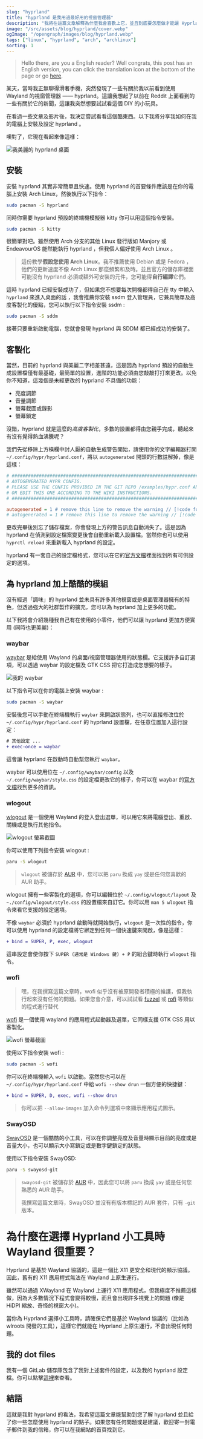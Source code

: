 ```yaml
---
slug: "hyprland"
title: "hyprland 是我用過最好用的視窗管理器"
description: "我將在這篇文章解釋為什麼我會喜歡上它，並且到底要怎麼做才能讓 Hyprland 搖身一變成為一個好看的桌面"
image: "/src/assets/blog/hyprland/cover.webp"
ogImage: "/opengraph/images/blog/hyprland.webp"
tags: ["linux", "hyprland", "arch", "archlinux"]
sorting: 1
---
```


> Hello there, are you a English reader? Well congrats, this post has an English version, you can click the translation icon at the bottom of the page or go [here](/blog/hyprland/).

某天，當時我正無聊得滑著手機，突然發現了一些有關於我以前看到使用 Wayland 的視窗管理器 —— hyprland。這讓我想起了以前在 Reddit 上面看到的一些有關於它的新聞，這讓我突然想要試試看這個 DIY 的小玩具。

在看過一些文章及影片後，我決定嘗試看看這個酷東西。以下我將分享我如何在我的電腦上安裝及設定 hyprland 。

噢對了，它現在看起來像這樣：

![我美麗的 hyprland 桌面](../../assets/blog/hyprland/desktop.png)

## 安裝

安裝 hyprland 其實非常簡單且快速。使用 hyprland 的首要條件應該是在你的電腦上安裝 Arch Linux，然後執行以下指令：

```bash
sudo pacman -S hyprland
```

同時你需要 hyprland 預設的終端機模擬器 kitty 你可以用這個指令安裝。

```bash
sudo pacman -S kitty
```

很簡單對吧。雖然使用 Arch 分支的其他 Linux 發行版如 Manjory 或 EndeavourOS 能然能執行 hyprland ，但我個人偏好使用 Arch Linux 。


> 這份教學**假設您使用 Arch Linux**。我不推薦使用 Debian 或是 Fedora ，他們的更新速度不像 Arch Linux 那麼頻繁和及時。並且官方的儲存庫裡面可能沒有 hyprland 必須或額外可安裝的元件，您可能得**自行編譯**它們。

這時 hyprland 已經安裝成功了，但如果您不想要每次開機都得自己在 tty 中輸入 `hyprland` 來進入桌面的話 ，我會推薦你安裝 ssdm 登入管理員，它兼具簡單及高度客製化的優點，您可以執行以下指令安裝 ssdm :

```bash
sudo pacman -S sddm
```

接著只要重新啟動電腦，您就會發現 hyprland 與 SDDM 都已經成功的安裝了。

## 客製化

當然，目前的 hyprland 與美麗二字相差甚遠，這是因為 hyprland 預設的自動生成設置檔僅有最基礎，最簡單的設置，進階的功能必須由您敲敲打打來更改。以免你不知道，這幾個是未經更改的 hyprland 不具備的功能：

- 亮度調節
- 音量調節
- 螢幕截圖或錄影
- 螢幕鎖定

沒錯，hyprland 就是這麼的*高度客製化*，多數的設置都得由您親手完成，聽起來有沒有覺得熱血沸騰呢？

我們先從移除上方橫欄中討人厭的自動生成警告開始，請使用你的文字編輯器打開 `~/.config/hypr/hyprland.conf`，將以 `autogenerated` 開頭的行數註解掉，像是這樣：

```ini
# #######################################################################################
# AUTOGENERATED HYPR CONFIG.
# PLEASE USE THE CONFIG PROVIDED IN THE GIT REPO /examples/hypr.conf AND EDIT IT,
# OR EDIT THIS ONE ACCORDING TO THE WIKI INSTRUCTIONS.
# #######################################################################################

autogenerated = 1 # remove this line to remove the warning // [!code focus] // [!code --]
# autogenerated = 1 # remove this line to remove the warning // [!code focus]
```

更改完畢後別忘了儲存檔案，你會發現上方的警告訊息自動消失了。這是因為 hyprland 在偵測到設定檔案變更後會自動重新載入設置檔。當然你也可以使用 `hyprctl reload` 來重新載入 hyprland 的設定。

hyprland 有一套自己的設定檔格式，您可以在它的[官方文檔](https://wiki.hyprland.org/Configuring/Variables/)裡面找到所有可供設定的選項。


## 為 hyprland 加上酷酷的模組

沒有經過「調味」的 hyprland 並未具有許多其他視窗或是桌面管理器擁有的特色，但透過強大的社群製作的擴充，您可以為 hyprland 加上更多的功能。

以下我將會介紹幾種我自己有在使用的小零件，他們可以讓 hyprland 更加方便實用 (同時也更美麗)：

### waybar

[waybar](https://github.com/Alexays/Waybar) 是給使用 Wayland 的桌面/視窗管理器使用的狀態欄。它支援許多自訂選項，可以透過 waybar 的設定檔及 GTK CSS 把它打造成您想要的樣子。

![我的 waybar](../../assets/blog/hyprland/waybar.png)

以下指令可以在你的電腦上安裝 waybar :

```bash
sudo pacman -S waybar
```

安裝後您可以手動在終端機執行 `waybar` 來開啟狀態列，也可以直接修改位於 `~/.config/hypr/hyprland.conf` 的 hyprland 設置檔，在任意位置加入這行設定：

```diff
# 其他設定 ...
+ exec-once = waybar
```

這會讓 hyprland 在啟動時自動幫您執行 `waybar`。

waybar 可以使用位在 `~/.config/waybar/config` 以及 `~/.config/waybar/style.css` 的設定檔更改它的樣子，你可以在 waybar 的[官方文檔](https://github.com/Alexays/Waybar/wiki)找到更多的資訊。

### wlogout

[wlogout](https://github.com/ArtsyMacaw/wlogout) 是一個使用 Wayland 的登入登出選單，可以用它來將電腦登出、重啟、關機或是執行其他指令。

![wlogout 螢幕截圖](../../assets/blog/hyprland/wlogout.png)

你可以使用下列指令安裝 wlogout :

```bash
paru -S wlogout
```

> `wlogout` 被儲存於 [AUR](https://aur.archlinux.org/packages/wlogout) 中，您可以把 `paru` 換成 `yay` 或是任何您喜歡的 AUR 助手。

wlogout 擁有一些客製化的選項，你可以編輯位於 `~/.config/wlogout/layout` 及 `~./config/wlogout/style.css` 的設置檔來自訂它。你可以用 `man 5 wlogout` 指令來看它支援的設定選項。

不像 `waybar` 必須於 hyprland 啟動時就開始執行，`wlogout` 是一次性的指令，你可以使用 hyprland 的設定檔將它綁定到任何一個快速鍵來開啟，像是這樣：

```diff
+ bind = SUPER, P, exec, wlogout
```

這串設定會使你按下 `SUPER (通常是 Windows 鍵) + P` 的組合鍵時執行 `wlogout` 指令。

### wofi

> 嘿，在我撰寫這篇文章時，wofi 似乎沒有被原開發者積極的維護，但我執行起來沒有任何的問題。如果您會介意，可以試試看 [fuzzel](https://codeberg.org/dnkl/fuzzel) 或 [rofi](https://github.com/davatorium/rofi) 等類似的程式進行替代

[wofi](https://sr.ht/~scoopta/wofi/) 是一個使用 wayland 的應用程式起動器及選單，它同樣支援 GTK CSS 用以客製化。

![wofi 螢幕截圖](../../assets/blog/hyprland/wofi.png)

使用以下指令安裝 wofi :

```bash
sudo pacman -S wofi
```

你可以在終端機輸入 `wofi` 以啟動。當然您也可以在 `~/.config/hypr/hyprland.conf` 中給 `wofi --show drun` 一個方便的快捷鍵：

```diff
+ bind = SUPER, D, exec, wofi --show drun
```

> 你可以把 `--allow-images` 加入命令列選項中來顯示應用程式圖示。

### SwayOSD

[SwayOSD](https://github.com/ErikReider/SwayOSD) 是一個酷酷的小工具，可以在你調整亮度及音量時顯示目前的亮度或是音量大小，也可以顯示大小寫鎖定或是數字鍵鎖定的狀態。

使用以下指令安裝 SwayOSD:

```bash
paru -S swayosd-git
```

> `swayosd-git` 被儲存於 [AUR](https://aur.archlinux.org/packages/swayosd-git) 中，因此您可以將 `paru` 換成 `yay` 或是任何您熟悉的 AUR 助手。
>
> 我撰寫這篇文章時，SwayOSD 並沒有有版本標記的 AUR 套件，只有 `-git` 版本。

# 為什麼在選擇 Hyprland 小工具時 Wayland 很重要？

Hyprland 是基於 Wayland 協議的，這是一個比 X11 更安全和現代的顯示協議。因此，舊有的 X11 應用程式無法在 Wayland 上原生運行。

雖然可以通過 XWayland 在 Wayland 上運行 X11 應用程式，但我極度不推薦這樣做，因為大多數情況下程式會變得較慢，而且會出現許多視覺上的問題 (像是 HiDPI 縮放、奇怪的視窗大小)。

當你為 Hyprland 選擇小工具時，請確保它們是基於 Wayland 協議的（比如為 wlroots 開發的工具），這樣它們就能在 Hyprland 上原生運行，不會出現任何問題。

## 我的 dot files

我有一個 GitLab 儲存庫包含了我對上述套件的設定，以及我的 hyprland 設定檔。你可以點擊[這裡](https://gitlab.com/wolf-yuan/dotfiles)來查看。

## 結語

這就是我對 hyprland 的看法，我希望這篇文章能幫助到您了解 hyprland 並且給了你一些怎麼使用 hyprland 的點子。如果您有任何問題或是建議，歡迎寄一封電子郵件到我的信箱，你可以在我網站的首頁找到它。
